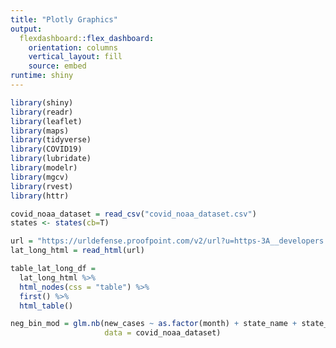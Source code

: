 ```yaml
---
title: "Plotly Graphics"
output: 
  flexdashboard::flex_dashboard:
    orientation: columns
    vertical_layout: fill
    source: embed
runtime: shiny
---
```


```r
library(shiny)
library(readr)
library(leaflet)
library(maps)
library(tidyverse)
library(COVID19)
library(lubridate)
library(modelr)
library(mgcv)
library(rvest)
library(httr)

covid_noaa_dataset = read_csv("covid_noaa_dataset.csv")
states <- states(cb=T)

url = "https://urldefense.proofpoint.com/v2/url?u=https-3A__developers.google.com_public-2Ddata_docs_canonical_states-5Fcsv&d=DwIFAg&c=G2MiLlal7SXE3PeSnG8W6_JBU6FcdVjSsBSbw6gcR0U&r=B8uzIkNMhKdWydN9xY4NUSbhsqKRbTFG_gmZY3kin8Q&m=ZLDhVDaJRa8xTJd2UCndV5ZKTHV5ZrzOcRkhqHloTko&s=RJ-z_AUb_Xy-Yw9rP8euzOmNJCXWGMMWkgyuhy97A8M&e= "
lat_long_html = read_html(url)

table_lat_long_df =
  lat_long_html %>%
  html_nodes(css = "table") %>%
  first() %>%
  html_table()

neg_bin_mod = glm.nb(new_cases ~ as.factor(month) + state_name + state_tavg + state_total_prcp,
                     data = covid_noaa_dataset)

```





